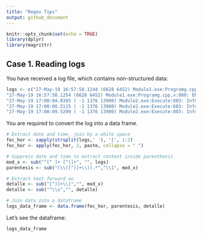 ```yaml
---
title: "Regex Tips"
output: github_document
---
```


```r
knitr::opts_chunk$set(echo = TRUE)
library(dplyr)
library(magrittr)
```

## Case 1. Reading logs

You have received a log file, which contains non-structured data:

```r
logs <- c("27-May-19 16:57:58.1244 (6628 6452) Module1.exe:Programg.cpp,v:854: ERROR: group 5 failed with error = 0x8008000f",
"27-May-19 16:57:58.1254 (6628 6452) Module1.exe:Programg.cpp,v:880: ERROR: group 5 failed on its 3 retry", 
"27-May-19 17:00:04.8385 ( -1 1376 13900) Module2.exe:Execute:803: Information - Executing command 1", 
"27-May-19 17:00:08.5115 ( -1 1376 13900) Module2.exe:Execute:603: Information - command 1 completed.", 
"27-May-19 17:00:09.5209 ( -1 1376 13900) Module2.exe:Execute:803: Information - Executing command 2")
```

You are required to convert the log into a data frame.

```r
# Extract date and time, join by a white space
fec_hor <- sapply(strsplit(logs,' '), '[', 1:2)
fec_hor <- apply(fec_hor, 2, paste, collapse = " ")

# Suppress date and time to extract content inside parenthesis
mod_x <- sub("^[^ ]+ [^(]+", "", logs) 
parentesis <- sub("(\\([^)]+\\)).*","\\1", mod_x)

# Extract text forward on
detalle <- sub("[^)]+\\)","", mod_x)
detalle <- sub("^\\s","", detalle)

# Join data into a dataframe
logs_data_frame <- data.frame(fec_hor, parentesis, detalle)
```

Let's see the dataframe:

```r
logs_data_frame
```

